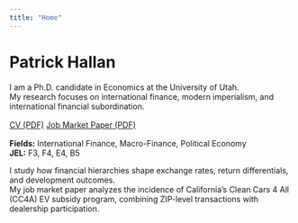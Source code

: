 ```yaml
---
title: "Home"
---
```


# Patrick Hallan

I am a Ph.D. candidate in Economics at the University of Utah.  
My research focuses on international finance, modern imperialism, and international financial subordination.

<div style="margin:1rem 0;">
  <a class="btn btn-primary" href="files/Hallan_CV.pdf">CV (PDF)</a>
  <a class="btn btn-outline-primary" href="files/JMP_Hallan.pdf">Job Market Paper (PDF)</a>
</div>

**Fields:** International Finance, Macro-Finance, Political Economy  
**JEL:** F3, F4, E4, B5

I study how financial hierarchies shape exchange rates, return differentials, and development outcomes.  
My job market paper analyzes the incidence of California’s Clean Cars 4 All (CC4A) EV subsidy program, combining ZIP-level transactions with dealership participation.
